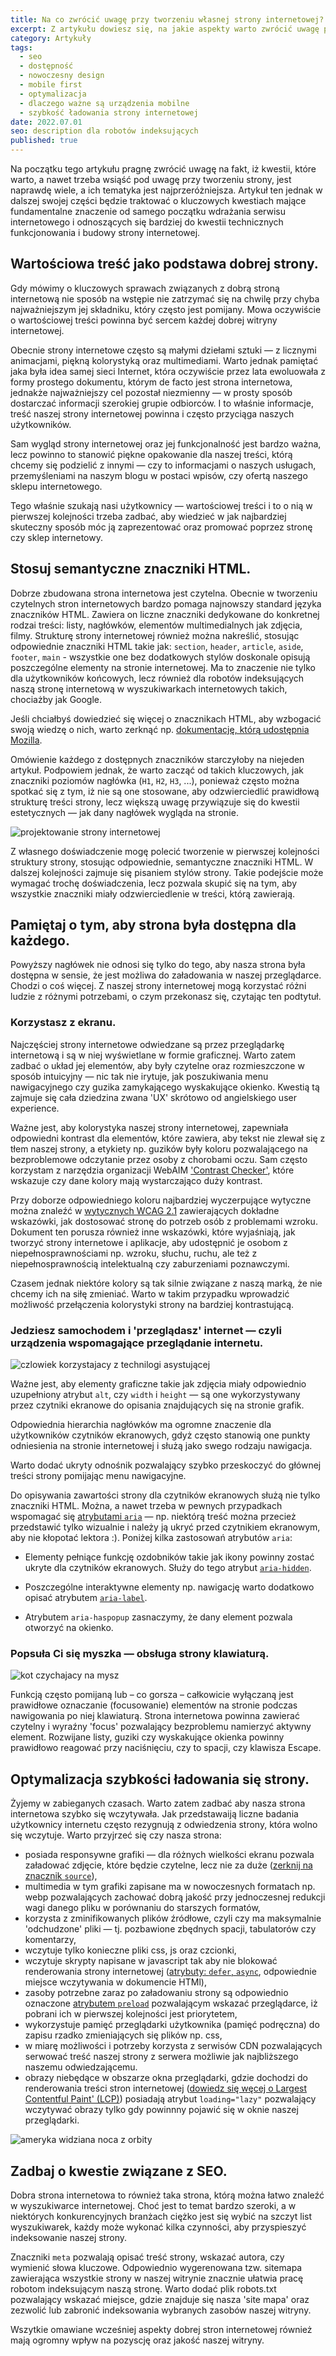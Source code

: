 ```yaml
---
title: Na co zwrócić uwagę przy tworzeniu własnej strony internetowej?
excerpt: Z artykułu dowiesz się, na jakie aspekty warto zwrócić uwagę przy tworzeniu własnej strony internetowej.
category: Artykuły
tags:
  - seo
  - dostępność
  - nowoczesny design
  - mobile first
  - optymalizacja
  - dlaczego ważne są urządzenia mobilne
  - szybkość ładowania strony internetowej
date: 2022.07.01
seo: description dla robotów indeksujących
published: true
---
```


Na początku tego artykułu pragnę zwrócić uwagę na fakt, iż kwestii, które warto, a nawet trzeba wsiąść pod uwagę przy tworzeniu strony, jest naprawdę wiele, a ich tematyka jest najprzeróżniejsza. Artykuł ten jednak w dalszej swojej części będzie traktować o kluczowych kwestiach mające fundamentalne znaczenie od samego początku wdrażania serwisu internetowego i odnoszących się bardziej do kwestii technicznych funkcjonowania i budowy strony internetowej.

## Wartościowa treść jako podstawa dobrej strony.

Gdy mówimy o kluczowych sprawach związanych z dobrą stroną internetową nie sposób na wstępie nie zatrzymać się na chwilę przy chyba najważniejszym jej składniku, który często jest pomijany. Mowa oczywiście o wartościowej treści powinna być sercem każdej dobrej witryny internetowej.

Obecnie strony internetowe często są małymi dziełami sztuki — z licznymi animacjami, piękną kolorystyką oraz multimediami. Warto jednak pamiętać jaka była idea samej sieci Internet, która oczywiście przez lata ewoluowała z formy prostego dokumentu, którym de facto jest strona internetowa, jednakże najważniejszy cel pozostał niezmienny — w prosty sposób dostarczać informacji szerokiej grupie odbiorców. I to właśnie informacje, treść naszej strony internetowej powinna i często przyciąga naszych użytkowników.

Sam wygląd strony internetowej oraz jej funkcjonalność jest bardzo ważna, lecz powinno to stanowić piękne opakowanie dla naszej treści, którą chcemy się podzielić z innymi — czy to informacjami o naszych usługach, przemyśleniami na naszym blogu w postaci wpisów, czy ofertą naszego sklepu internetowego.

Tego właśnie szukają nasi użytkownicy — wartościowej treści i to o nią w pierwszej kolejności trzeba zadbać, aby wiedzieć w jak najbardziej skuteczny sposób móc ją zaprezentować oraz promować poprzez stronę czy sklep internetowy.

## Stosuj semantyczne znaczniki HTML.

Dobrze zbudowana strona internetowa jest czytelna. Obecnie w tworzeniu czytelnych stron internetowych bardzo pomaga najnowszy standard języka znaczników HTML. Zawiera on liczne znaczniki dedykowane do konkretnej rodzai treści: listy, nagłówków, elementów multimedialnych jak zdjęcia, filmy. Strukturę strony internetowej również można nakreślić, stosując odpowiednie znaczniki HTML takie jak: `section`, `header`, `article`, `aside`, `footer`, `main` - wszystkie one bez dodatkowych stylów doskonale opisują poszczególne elementy na stronie internetowej. Ma to znaczenie nie tylko dla użytkowników końcowych, lecz również dla robotów indeksujących naszą stronę internetową w wyszukiwarkach internetowych takich, chociażby jak Google.

Jeśli chciałbyś dowiedzieć się więcej o znacznikach HTML, aby wzbogacić swoją wiedzę o nich, warto zerknąć np. [dokumentację, którą udostępnia Mozilla](https://developer.mozilla.org/en-US/docs/Web/HTML/Element).

Omówienie każdego z dostępnych znaczników starczyłoby na niejeden artykuł. Podpowiem jednak, że warto zacząć od takich kluczowych, jak znaczniki poziomów nagłówka (`H1`, `H2`, `H3`, ...), ponieważ często można spotkać się z tym, iż nie są one stosowane, aby odzwierciedlić prawidłową strukturę treści strony, lecz większą uwagę przywiązuje się do kwestii estetycznych — jak dany nagłówek wygląda na stronie.

![projektowanie strony internetowej](/images/posts/na-co-zwrocic-uwage-przy-tworzeniu-wlasnej-strony-internetowej/projektowanie-strony-internetowej.jpg)

Z własnego doświadczenie mogę polecić tworzenie w pierwszej kolejności struktury strony, stosując odpowiednie, semantyczne znaczniki HTML. W dalszej kolejności zajmuje się pisaniem stylów strony. Takie podejście może wymagać trochę doświadczenia, lecz pozwala skupić się na tym, aby wszystkie znaczniki miały odzwierciedlenie w treści, którą zawierają.

## Pamiętaj o tym, aby strona była dostępna dla każdego.

Powyższy nagłówek nie odnosi się tylko do tego, aby nasza strona była dostępna w sensie, że jest możliwa do załadowania w naszej przeglądarce. Chodzi o coś więcej. Z naszej strony internetowej mogą korzystać różni ludzie z różnymi potrzebami, o czym przekonasz się, czytając ten podtytuł.

### Korzystasz z ekranu.

Najczęściej strony internetowe odwiedzane są przez przeglądarkę internetową i są w niej wyświetlane w formie graficznej. Warto zatem zadbać o układ jej elementów, aby były czytelne oraz rozmieszczone w sposób intuicyjny — nic tak nie irytuje, jak poszukiwania menu nawigacyjnego czy guzika zamykającego wyskakujące okienko. Kwestią tą zajmuje się cała dziedzina zwana 'UX' skrótowo od angielskiego user experience.

Ważne jest, aby kolorystyka naszej strony internetowej, zapewniała odpowiedni kontrast dla elementów, które zawiera, aby tekst nie zlewał się z tłem naszej strony, a etykiety np. guzików były koloru pozwalającego na bezproblemowe odczytanie przez osoby z chorobami oczu. Sam często korzystam z narzędzia organizacji WebAIM ['Contrast Checker'](https://webaim.org/resources/contrastchecker/), które wskazuje czy dane kolory mają wystarczająco duży kontrast.

Przy doborze odpowiedniego koloru najbardziej wyczerpujące wytyczne można znaleźć w [wytycznych WCAG 2.1](https://www.w3.org/Translations/WCAG21-pl/) zawierających dokładne wskazówki, jak dostosować stronę do potrzeb osób z problemami wzroku. Dokument ten porusza również inne wskazówki, które wyjaśniają, jak tworzyć strony internetowe i aplikacje, aby udostępnić je osobom z niepełnosprawnościami np. wzroku, słuchu, ruchu, ale też z niepełnosprawnością intelektualną czy zaburzeniami poznawczymi.

Czasem jednak niektóre kolory są tak silnie związane z naszą marką, że nie chcemy ich na siłę zmieniać. Warto w takim przypadku wprowadzić możliwość przełączenia kolorystyki strony na bardziej kontrastującą.

### Jedziesz samochodem i 'przeglądasz' internet — czyli urządzenia wspomagające przeglądanie internetu.

![czlowiek korzystajacy z technilogi asystującej](/images/posts/na-co-zwrocic-uwage-przy-tworzeniu-wlasnej-strony-internetowej/uzytkownik-korzystajacy-z-technologi-asystujacej.jpg)

Ważne jest, aby elementy graficzne takie jak zdjęcia miały odpowiednio uzupełniony atrybut `alt`, czy `width` i `height` — są one wykorzystywany przez czytniki ekranowe do opisania znajdujących się na stronie grafik.

Odpowiednia hierarchia nagłówków ma ogromne znaczenie dla użytkowników czytników ekranowych, gdyż często stanowią one punkty odniesienia na stronie internetowej i służą jako swego rodzaju nawigacja.

Warto dodać ukryty odnośnik pozwalający szybko przeskoczyć do głównej treści strony pomijając menu nawigacyjne.

Do opisywania zawartości strony dla czytników ekranowych służą nie tylko znaczniki HTML. Można, a nawet trzeba w pewnych przypadkach wspomagać się [atrybutami `aria`](https://developer.mozilla.org/en-US/docs/Web/Accessibility/ARIA/Attributes) — np. niektórą treść można przecież przedstawić tylko wizualnie i należy ją ukryć przed czytnikiem ekranowym, aby nie kłopotać lektora :). Poniżej kilka zastosowań atrybutów `aria`:

- Elementy pełniące funkcję ozdobników takie jak ikony powinny zostać ukryte dla czytników ekranowych. Służy do tego atrybut [`aria-hidden`](https://developer.mozilla.org/en-US/docs/Web/Accessibility/ARIA/Attributes/aria-hidden).

- Poszczególne interaktywne elementy np. nawigację warto dodatkowo opisać atrybutem [`aria-label`](https://developer.mozilla.org/en-US/docs/Web/Accessibility/ARIA/Attributes/aria-label).

- Atrybutem `aria-haspopup` zasnaczymy, że dany element pozwala otworzyć na okienko.

### Popsuła Ci się myszka — obsługa strony klawiaturą.

![kot czychajacy na mysz](/images/posts/na-co-zwrocic-uwage-przy-tworzeniu-wlasnej-strony-internetowej/kot-czychajacy-na-mysz.jpg)

Funkcją często pomijaną lub – co gorsza – całkowicie wyłączaną jest prawidłowe oznaczanie (focusowanie) elementów na stronie podczas nawigowania po niej klawiaturą. Strona internetowa powinna zawierać czytelny i wyraźny 'focus' pozwalający bezproblemu namierzyć aktywny element. Rozwijane listy, guziki czy wyskakujące okienka powinny prawidłowo reagować przy naciśnięciu, czy to spacji, czy klawisza Escape.

## Optymalizacja szybkości ładowania się strony.

Żyjemy w zabieganych czasach. Warto zatem zadbać aby nasza strona internetowa szybko się wczytywała. Jak przedstawaiją liczne badania użytkownicy internetu często rezygnują z odwiedzenia strony, która wolno się wczytuje. Warto przyjrzeć się czy nasza strona:

- posiada responsywne grafiki — dla różnych wielkości ekranu pozwala załadować zdjęcie, które będzie czytelne, lecz nie za duże ([zerknij na znacznik `source`](https://developer.mozilla.org/en-US/docs/Web/HTML/Element/source#picture_example)),
- multimedia w tym grafiki zapisane ma w nowoczesnych formatach np. webp pozwalających zachować dobrą jakość przy jednoczesnej redukcji wagi danego pliku w porównaniu do starszych formatów,
- korzysta z zminifikowanych plików źródłowe, czyli czy ma maksymalnie 'odchudzone' pliki — tj. pozbawione zbędnych spacji, tabulatorów czy komentarzy,
- wczytuje tylko konieczne pliki css, js oraz czcionki,
- wczytuje skrypty napisane w javascript tak aby nie blokować renderowania strony internetowej ([atrybuty: `defer`, `async`](https://developer.mozilla.org/en-US/docs/Web/HTML/Element/script), odpowiednie miejsce wczytywania w dokumencie HTMl),
- zasoby potrzebne zaraz po załadowaniu strony są odpowiednio oznaczone [atrybutem `preload`](https://developer.mozilla.org/en-US/docs/Web/HTML/Link_types/preload) pozwalającym wskazać przeglądarce, iż pobrani ich w pierwszej kolejności jest priorytetem,
- wykorzystuje pamięć przeglądarki użytkownika (pamięć podręczna) do zapisu rzadko zmieniających się plików np. css,
- w miarę możliwości i potrzeby korzysta z serwisów CDN pozwalających serwować treść naszej strony z serwera możliwie jak najbliższego naszemu odwiedzającemu.
- obrazy niebędące w obszarze okna przeglądarki, gdzie dochodzi do renderowania treści stron internetowej ([dowiedz się węcej o Largest Contentful Paint' (LCP)](https://web.dev/optimize-lcp/)) posiadają atrybut `loading="lazy"` pozwalający wczytywać obrazy tylko gdy powinnny pojawić się w oknie naszej przeglądarki.

![ameryka widziana noca z orbity](/images/posts/na-co-zwrocic-uwage-przy-tworzeniu-wlasnej-strony-internetowej/ameryka-widziana-noca-z-orbity.jpg)

## Zadbaj o kwestie związane z SEO.

Dobra strona internetowa to również taka strona, którą można łatwo znaleźć w wyszukiwarce internetowej. Choć jest to temat bardzo szeroki, a w niektórych konkurencyjnych branżach ciężko jest się wybić na szczyt list wyszukiwarek, każdy może wykonać kilka czynności, aby przyspieszyć indeksowanie naszej strony.

Znaczniki `meta` pozwalają opisać treść strony, wskazać autora, czy wymienić słowa kluczowe. Odpowiednio wygerenowana tzw. sitemapa zawierająca wszystkie strony w naszej witrynie znacznie ułatwia pracę robotom indeksującym naszą stronę. Warto dodać plik robots.txt pozwalający wskazać miejsce, gdzie znajduje się nasza 'site mapa' oraz zezwolić lub zabronić indeksowania wybranych zasobów naszej witryny.

Wszytkie omawiane wcześniej aspekty dobrej stron internetowej również mają ogromny wpływ na pozyscję oraz jakość naszej witryny.

